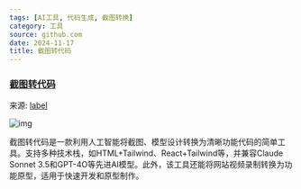 ```yaml
---
tags: [AI工具, 代码生成, 截图转换]
category: 工具
source: github.com
date: 2024-11-17
title: 截图转代码
---
```


### [截图转代码](https://github.com/liseami/screenshot-to-code)

来源: [label](https://github.com/liseami/screenshot-to-code)

![img](/sections/)

截图转代码是一款利用人工智能将截图、模型设计转换为清晰功能代码的简单工具。支持多种技术栈，如HTML+Tailwind、React+Tailwind等，并兼容Claude Sonnet 3.5和GPT-4O等先进AI模型。此外，该工具还能将网站视频录制转换为功能原型，适用于快速开发和原型制作。
